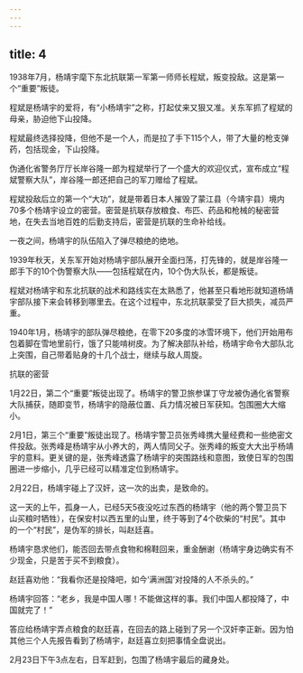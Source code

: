 ```yaml
---
---
---
```

title: 4
---



1938年7月，杨靖宇麾下东北抗联第一军第一师师长程斌，叛变投敌。这是第一个“重要”叛徒。

程斌是杨靖宇的爱将，有“小杨靖宇”之称，打起仗来又狠又准。关东军抓了程斌的母亲，胁迫他下山投降。

程斌最终选择投降，但他不是一个人，而是拉了手下115个人，带了大量的枪支弹药，包括现金，下山投降。

伪通化省警务厅厅长岸谷隆一郎为程斌举行了一个盛大的欢迎仪式，宣布成立“程斌警察大队”，岸谷隆一郎还把自己的军刀赠给了程斌。

程斌投敌后立的第一个“大功”，就是带着日本人摧毁了蒙江县（今靖宇县）境内70多个杨靖宇设立的密营。密营是抗联存放粮食、布匹、药品和枪械的秘密营地，在失去当地百姓的后勤支持后，密营是抗联的生命补给线。

一夜之间，杨靖宇的队伍陷入了弹尽粮绝的绝地。

1939年秋天，关东军开始对杨靖宇部队展开全面扫荡，打先锋的，就是岸谷隆一郎手下的10个伪警察大队——包括程斌在内，10个伪大队长，都是叛徒。

程斌对杨靖宇和东北抗联的战术和路线实在太熟悉了，他甚至只看地形就知道杨靖宇部队接下来会转移到哪里去。在这个过程中，东北抗联蒙受了巨大损失，减员严重。

1940年1月，杨靖宇的部队弹尽粮绝，在零下20多度的冰雪环境下，他们开始用布包着脚在雪地里前行，饿了只能啃树皮。为了解决部队补给，杨靖宇命令大部队北上突围，自己带着贴身的十几个战士，继续与敌人周旋。

抗联的密营



1月22日，第二个“重要”叛徒出现了。杨靖宇的警卫旅参谋丁守龙被伪通化省警察大队捕获，随即变节，杨靖宇的隐蔽位置、兵力情况被日军获知。包围圈大大缩小。

2月1日，第三个“重要”叛徒出现了。杨靖宇警卫员张秀峰携大量经费和一些绝密文件投敌。张秀峰是杨靖宇从小养大的，两人情同父子。张秀峰的叛变大大出乎杨靖宇的意料。更关键的是，张秀峰透露了杨靖宇的突围路线和意图，致使日军的包围圈进一步缩小，几乎已经可以精准定位到杨靖宇。

2月22日，杨靖宇碰上了汉奸，这一次的出卖，是致命的。

这一天的上午，孤身一人，已经5天5夜没吃过东西的杨靖宇（他的两个警卫员下山买粮时牺牲），在保安村以西五里的山里，终于等到了4个砍柴的“村民”。其中的一个“村民”，是伪军的排长，叫赵廷喜。

杨靖宇恳求他们，能否回去带点食物和棉鞋回来，重金酬谢（杨靖宇身边确实有不少现金，只是苦于买不到粮食）。

赵廷喜劝他：“我看你还是投降吧，如今‘满洲国’对投降的人不杀头的。”

杨靖宇回答：“老乡，我是中国人哪！不能做这样的事。我们中国人都投降了，中国就完了！”

答应给杨靖宇弄点粮食的赵廷喜，在回去的路上碰到了另一个汉奸李正新。因为怕其他三个人先报告看到了杨靖宇，赵廷喜立刻把事情全盘说出。

2月23日下午3点左右，日军赶到，包围了杨靖宇最后的藏身处。